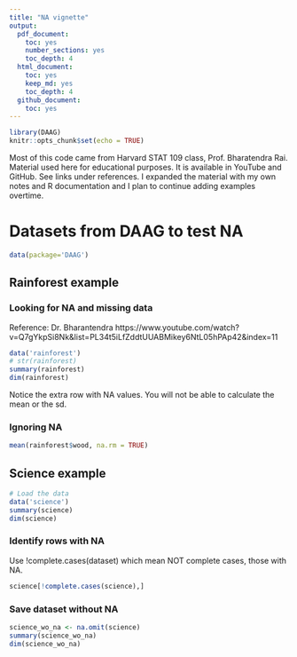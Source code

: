 ```yaml
---
title: "NA vignette"
output:
  pdf_document:
    toc: yes
    number_sections: yes
    toc_depth: 4
  html_document:
    toc: yes
    keep_md: yes
    toc_depth: 4
  github_document:
    toc: yes
---
```


```r
library(DAAG)
knitr::opts_chunk$set(echo = TRUE)
```

Most of this code came from Harvard STAT 109 class, Prof. Bharatendra Rai. Material used here for educational purposes. It is available in YouTube and GitHub. See links under references. I expanded the material with my own notes and R documentation and I plan to continue adding examples overtime.


# Datasets from DAAG to test NA

```r
data(package='DAAG')
```

## Rainforest example

### Looking for NA and missing data

Reference: Dr. Bharantendra https://www.youtube.com/watch?v=Q7gYkpSi8Nk&list=PL34t5iLfZddtUUABMikey6NtL05hPAp42&index=11

```r

data('rainforest')
# str(rainforest)
summary(rainforest)
dim(rainforest)
```

Notice the extra row with NA values. You will not be able to calculate the mean or the sd.

### Ignoring NA 

```r

mean(rainforest$wood, na.rm = TRUE)

```
## Science example

```r
# Load the data
data('science')
summary(science)
dim(science)
```

### Identify rows with NA

Use !complete.cases(dataset) which mean NOT complete cases, those with NA.

```r
science[!complete.cases(science),]

```

### Save dataset without NA

```r
science_wo_na <- na.omit(science)
summary(science_wo_na)
dim(science_wo_na)

```

